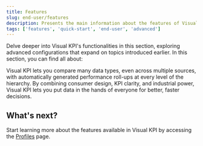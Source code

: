 ```yaml
---
title: Features
slug: end-user/features
description: Presents the main information about the features of Visual KPIs software for an end user.
tags: ['features', 'quick-start', 'end-user', 'advanced']
---
```


Delve deeper into Visual KPI's functionalities in this section, exploring advanced configurations that expand on topics introduced earlier. In this section, you can find all about:

<CardList cols={4}>
  <Card 
    title="Profiles"
    link="/end-user/features/profiles"
  />
    <Card 
    title="Dashboards"
    link="/end-user/features/dashboards"
  />
    <Card 
    title="Hierarchy/Groups"
    link="/end-user/features/groups"
  />
    <Card 
    title="All Visualization options"
    link="/end-user/features/visualizations/overview"
  />
</CardList>

Visual KPI lets you compare many data types, even across multiple sources, with automatically generated performance roll-ups at every level of the hierarchy. By combining consumer design, KPI clarity, and industrial power, Visual KPI lets you put data in the hands of everyone for better, faster decisions.

## What's next?

Start learning more about the features available in Visual KPI by accessing the [Profiles](/end-user/features/profiles) page.